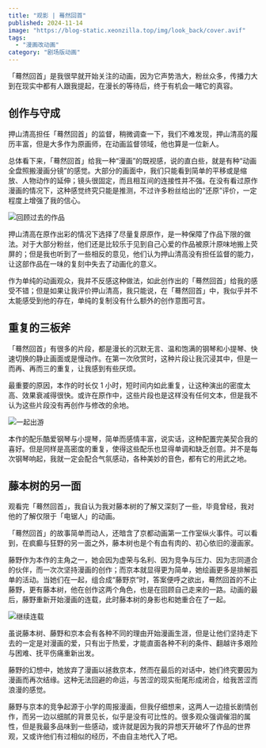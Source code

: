 ```yaml
---
title: "观影 | 蓦然回首"
published: 2024-11-14
image: "https://blog-static.xeonzilla.top/img/look_back/cover.avif"
tags:
  - "漫画改动画"
category: "剧场版动画"
---
```


「蓦然回首」是我很早就开始关注的动画，因为它声势浩大，粉丝众多，传播力大到在现实中都有人跟我提起，在漫长的等待后，终于有机会一睹它的真容。

## 创作与守成

押山清高担任「蓦然回首」的监督，稍微调查一下，我们不难发现，押山清高的履历丰富，但是大多作为原画师，在动画监督领域，他也算是一位新人。

总体看下来，「蓦然回首」给我一种“漫画”的既视感，说的直白些，就是有种“动画全盘照搬漫画分镜”的感觉。大部分的画面中，我们只能看到简单的平移或是缩放、人物动作的延伸；镜头很固定，而且相互间的连接性并不强。在没有看过原作漫画的情况下，这种感觉终究只能是推测，不过许多粉丝给出的“还原”评价，一定程度上增强了我的信心。

![回顾过去的作品](https://blog-static.xeonzilla.top/img/look_back/01.avif "回顾过去的作品")

押山清高在原作出彩的情况下选择了尽量复原原作，是一种保障了作品下限的做法。对于大部分粉丝，他们还是比较乐于见到自己心爱的作品被原汁原味地搬上荧屏的；但是我也听到了一些相反的意见，他们认为押山清高没有担任监督的能力，让这部作品在一味的复刻中失去了动画化的意义。

作为单纯的动画观众，我并不反感这种做法，如此创作出的「蓦然回首」给我的感受不错；但是如果让我评价押山清高，我只能说，在「蓦然回首」中，我似乎并不太能感受到他的存在，单纯的复制没有什么额外的创作意图可言。

## 重复的三板斧

「蓦然回首」有很多的片段，都是漫长的沉默无言、温和饱满的钢琴和小提琴、快速切换的静止画面或是慢动作。在第一次欣赏时，这种片段让我沉浸其中，但是一而再、再而三的重复，让我感到有些厌烦。

最重要的原因，本作的时长仅 1 小时，短时间内如此重复，让这种演出的密度太高、效果衰减得很快。或许在原作中，这些片段也是这样没有任何文本，但是我不认为这些片段没有再创作与修改的余地。

![一起出游](https://blog-static.xeonzilla.top/img/look_back/02.avif "一起出游")

本作的配乐酷爱钢琴与小提琴，简单而感情丰富，说实话，这种配置完美契合我的喜好。但是同样是高密度的重复，使得这些配乐也显得单调和缺乏创意。并不是每次钢琴响起，我就一定会配合气氛感动，各种美妙的音色，都有它的用武之地。

## 藤本树的另一面

观看完「蓦然回首」，我自认为我对藤本树的了解又深刻了一些，毕竟曾经，我对他的了解仅限于「电锯人」的动画。

「蓦然回首」的故事简单而动人，还暗含了京都动画第一工作室纵火事件。可以看到，在疯癫与狂野的另一面之外，藤本树也是个有血有肉的、初心依旧的漫画家。

藤野作为本作的主角之一，她会因为虚荣与名利、因为竞争与压力、因为志同道合的伙伴，而一次次坚持漫画的创作；而京本就显得更为简单，她绘画更多是排解孤单的活动。当她们在一起，组合成“藤野京”时，答案便呼之欲出，蓦然回首的不止藤野，更有藤本树，他在创作这两个角色，也是在回顾自己走来的一路。动画的最后，藤野重新开始漫画的连载，此时藤本树的身影也和她重合在了一起。

![继续连载](https://blog-static.xeonzilla.top/img/look_back/03.avif "继续连载")

虽说藤本树、藤野和京本会有各种不同的理由开始漫画生涯，但是让他们坚持走下去的一定是对漫画的爱，只有出于热爱，才能直面各种不利的条件、翻越许多艰险与困难、抚平伤痛重新出发。

藤野的幻想中，她放弃了漫画以拯救京本，然而在最后的对话中，她们终究要因为漫画而再次结缘。这种无法回避的命运，与苦涩的现实衔尾形成闭合，给我苦涩而浪漫的感觉。

藤野与京本的竞争起源于小学的周报漫画，但我仔细想来，这两人一边擅长剧情创作，而另一边以细腻的背景见长，似乎是没有可比性的。很多观众强调催泪的属性，但是我最多品味到一些感动，或许就是因为我的异想天开破坏了作品的世界观，又或许他们有过相似的经历，不由自主地代入了吧。
